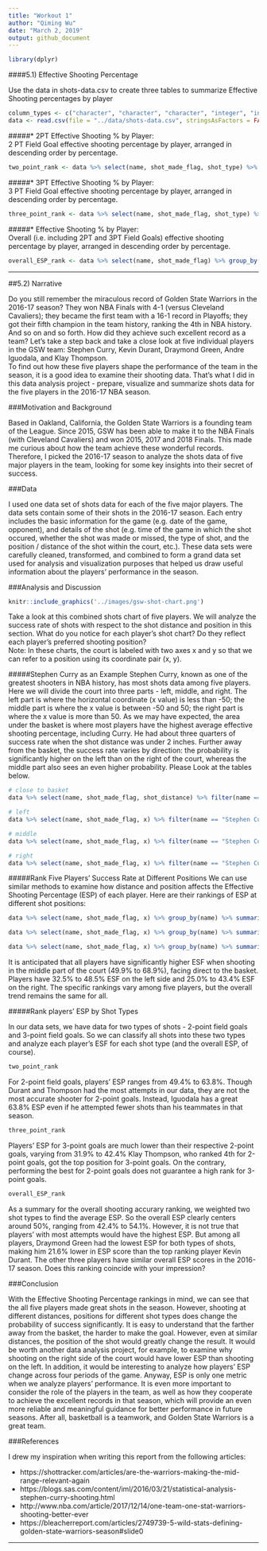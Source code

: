 ```yaml
---
title: "Workout 1"
author: "Qiming Wu"
date: "March 2, 2019"
output: github_document
---
```


```r
library(dplyr)
```


####5.1) Effective Shooting Percentage

Use the data in shots-data.csv to create three tables to summarize Effective Shooting percentages by player
```r
column_types <- c("character", "character", "character", "integer", "integer", "integer", "integer", "character", "character", "character", "integer", "character", "integer", "integer", "character", "integer")
data <- read.csv(file = "../data/shots-data.csv", stringsAsFactors = FALSE, header = TRUE, colClasses = column_types)
```

#####* 2PT Effective Shooting % by Player:  
2 PT Field Goal effective shooting percentage by player, arranged in descending order by percentage.
```r
two_point_rank <- data %>% select(name, shot_made_flag, shot_type) %>% group_by(name) %>% summarise(total = length(shot_made_flag[shot_type == "2PT Field Goal"]), made = length(shot_made_flag[shot_type == "2PT Field Goal" & shot_made_flag == "shot_yes"]), perc_made = made / total * 100) %>% arrange(desc(perc_made))
```

#####* 3PT Effective Shooting % by Player:  
3 PT Field Goal effective shooting percentage by player, arranged in descending order by percentage.
```r
three_point_rank <- data %>% select(name, shot_made_flag, shot_type) %>% group_by(name) %>% summarise(total = length(shot_made_flag[shot_type == "3PT Field Goal"]), made = length(shot_made_flag[shot_type == "3PT Field Goal" & shot_made_flag == "shot_yes"]), perc_made = made / total * 100) %>% arrange(desc(perc_made))
```

#####* Effective Shooting % by Player:  
Overall (i.e. including 2PT and 3PT Field Goals) effective shooting percentage by player, arranged in descending order by percentage.
```r
overall_ESP_rank <- data %>% select(name, shot_made_flag) %>% group_by(name) %>% summarise(total = length(shot_made_flag), made = length(shot_made_flag[shot_made_flag == "shot_yes"]), perc_made = made / total * 100) %>% arrange(desc(perc_made))
```

---

##5.2) Narrative

Do you still remember the miraculous record of Golden State Warriors in the 2016-17 season? They won NBA Finals with 4-1 (versus Cleveland Cavaliers); they became the first team with a 16-1 record in Playoffs; they got their fifth champion in the team history, ranking the 4th in NBA history. And so on and so forth. How did they achieve such excellent record as a team? Let's take a step back and take a close look at five individual players in the GSW team: Stephen Curry, Kevin Durant, Draymond Green, Andre Iguodala, and Klay Thompson.  
To find out how these five players shape the performance of the team in the season, it is a good idea to examine their shooting data. That's what I did in this data analysis project - prepare, visualize and summarize shots data for the five players in the 2016-17 NBA season.

###Motivation and Background

Based in Oakland, California, the Golden State Warriors is a founding team of the League. Since 2015, GSW has been able to make it to the NBA Finals (with Cleveland Cavaliers) and won 2015, 2017 and 2018 Finals. This made me curious about how the team achieve these wonderful records. Therefore, I picked the 2016-17 season to analyze the shots data of five major players in the team, looking for some key insights into their secret of success.

###Data

I used one data set of shots data for each of the five major players. The data sets contain some of their shots in the 2016-17 season. Each entry includes the basic information for the game (e.g. date of the game, opponent), and details of the shot (e.g. time of the game in which the shot occured, whether the shot was made or missed, the type of shot, and the position / distance of the shot within the court, etc.). These data sets were carefully cleaned, transformed, and combined to form a grand data set used for analysis and visualization purposes that helped us draw useful information about the players' performance in the season. 

###Analysis and Discussion

```r
knitr::include_graphics('../images/gsw-shot-chart.png')
```

Take a look at this combined shots chart of five players. We will analyze the success rate of shots with respect to the shot distance and position in this section. What do you notice for each player's shot chart? Do they reflect each player's preferred shooting position?  
Note: In these charts, the court is labeled with two axes x and y so that we can refer to a position using its coordinate pair (x, y).

#####Stephen Curry as an Example
Stephen Curry, known as one of the greatest shooters in NBA history, has most shots data among five players. Here we will divide the court into three parts - left, middle, and right. The left part is where the horizontal coordinate (x value) is less than -50; the middle part is where the x value is between -50 and 50; the right part is where the x value is more than 50.
As we may have expected, the area under the basket is where most players have the highest average effective shooting percentage, including Curry. He had about three quarters of success rate when the shot distance was under 2 inches. Further away from the basket, the success rate varies by direction: the probability is significantly higher on the left than on the right of the court, whereas the middle part also sees an even higher probability. Please Look at the tables below.

```r
# close to basket
data %>% select(name, shot_made_flag, shot_distance) %>% filter(name == "Stephen Curry") %>% summarise(total_close = length(shot_made_flag[name == "Stephen Curry" & shot_distance < 2]), made_close = length(shot_made_flag[name == "Stephen Curry"& shot_distance < 2 & shot_made_flag == "shot_yes"]), close_perc = made_close / total_close)
```


```r
# left
data %>% select(name, shot_made_flag, x) %>% filter(name == "Stephen Curry") %>% summarise(total_left = length(shot_made_flag[name == "Stephen Curry" & x < -50]), made_left = length(shot_made_flag[name == "Stephen Curry" & x < -50 & shot_made_flag == "shot_yes"]), left_perc = made_left / total_left)
```

```r
# middle
data %>% select(name, shot_made_flag, x) %>% filter(name == "Stephen Curry") %>% summarise(total_middle = length(shot_made_flag[name == "Stephen Curry" & x < 50 & x >= -50]), made_middle = length(shot_made_flag[name == "Stephen Curry" & x < 50 & x >= -50 & shot_made_flag == "shot_yes"]), middle_perc = made_middle / total_middle)
```

```r
# right
data %>% select(name, shot_made_flag, x) %>% filter(name == "Stephen Curry") %>% summarise(total_right = length(shot_made_flag[name == "Stephen Curry" & x > 50]), made_right = length(shot_made_flag[name == "Stephen Curry" & x > 50 & shot_made_flag == "shot_yes"]), right_perc = made_right / total_right)
```

#####Rank Five Players' Success Rate at Different Positions
We can use similar methods to examine how distance and position affects the Effective Shooting Percentage (ESP) of each player. Here are their rankings of ESP at different shot positions:

```r
data %>% select(name, shot_made_flag, x) %>% group_by(name) %>% summarise(total_left = length(shot_made_flag[x < -50]), made_left = length(shot_made_flag[x < -50 & shot_made_flag == "shot_yes"]), left_perc = made_left / total_left) %>% arrange(desc(left_perc))
```

```r
data %>% select(name, shot_made_flag, x) %>% group_by(name) %>% summarise(total_middle = length(shot_made_flag[x >= -50 & x < 50]), made_middle = length(shot_made_flag[x >= -50 & x < 50 & shot_made_flag == "shot_yes"]), middle_perc = made_middle / total_middle) %>% arrange(desc(middle_perc))
```

```r
data %>% select(name, shot_made_flag, x) %>% group_by(name) %>% summarise(total_right = length(shot_made_flag[x >= 50]), made_right = length(shot_made_flag[x >= 50 & shot_made_flag == "shot_yes"]), right_perc = made_right / total_right) %>% arrange(desc(right_perc))
```

It is anticipated that all players have significantly higher ESF when shooting in the middle part of the court (49.9% to 68.9%), facing direct to the basket. Players have 32.5% to 48.5% ESF on the left side and 25.0% to 43.4% ESF on the right. The specific rankings vary among five players, but the overall trend remains the same for all.

#####Rank players' ESP by Shot Types

In our data sets, we have data for two types of shots - 2-point field goals and 3-point field goals. So we can classify all shots into these two types and analyze each player's ESF for each shot type (and the overall ESP, of course).

```r
two_point_rank
```

For 2-point field goals, players' ESP ranges from 49.4% to 63.8%. Though Durant and Thompson had the most attempts in our data, they are not the most accurate shooter for 2-point goals. Instead, Iguodala has a great 63.8% ESP even if he attempted fewer shots than his teammates in that season.

```r
three_point_rank
```
Players' ESP for 3-point goals are much lower than their respective 2-point goals, varying from 31.9% to 42.4% Klay Thompson, who ranked 4th for 2-point goals, got the top position for 3-point goals. On the contrary, performing the best for 2-point goals does not guarantee a high rank for 3-point goals.  

```r
overall_ESP_rank
```
As a summary for the overall shooting accurary ranking, we weighted two shot types to find the average ESP. So the overall ESP clearly centers around 50%, ranging from 42.4% to 54.1%. However, it is not true that players' with most attempts would have the highest ESP. But among all players, Draymond Green had the lowest ESP for both types of shots, making him 21.6% lower in ESP score than the top ranking player Kevin Durant. The other three players have similar overall ESP scores in the 2016-17 season. Does this ranking coincide with your impression?

###Conclusion

With the Effective Shooting Percentage rankings in mind, we can see that the all five players made great shots in the season. However, shooting at different distances, positions for different shot types does change the probability of success significantly. It is easy to understand that the farther away from the basket, the harder to make the goal. However, even at similar distances, the position of the shot would greatly change the result. It would be worth another data analysis project, for example, to examine why shooting on the right side of the court would have lower ESP than shooting on the left. In addition, it would be interesting to analyze how players' ESP change across four periods of the game. Anyway, ESP is only one metric when we analyze players' performance. It is even more important to consider the role of the players in the team, as well as how they cooperate to achieve the excellent records in that season, which will provide an even more reliable and meaningful guidance for better performance in future seasons. After all, basketball is a teamwork, and Golden State Warriors is a great team.

###References

I drew my inspiration when writing this report from the following articles:

* https://shottracker.com/articles/are-the-warriors-making-the-mid-range-relevant-again
* https://blogs.sas.com/content/iml/2016/03/21/statistical-analysis-stephen-curry-shooting.html
* http://www.nba.com/article/2017/12/14/one-team-one-stat-warriors-shooting-better-ever
* https://bleacherreport.com/articles/2749739-5-wild-stats-defining-golden-state-warriors-season#slide0

---